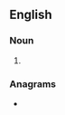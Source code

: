 ==English==

===Noun===
{{head|en|noun plural form}}

# {{plural of|lessie|lang=en}}

===Anagrams===
* {{l|en|sessile}}